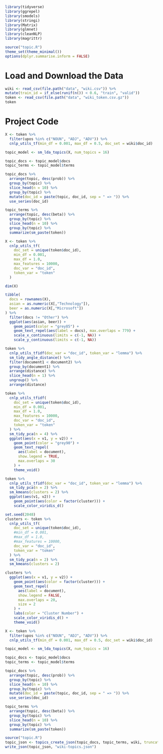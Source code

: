 
```{r, include=FALSE, message=FALSE}
library(tidyverse)
library(ggrepel)
library(smodels)
library(stringi)
library(Matrix)
library(glmnet)
library(cleanNLP)
library(magrittr)

source("topic.R")
theme_set(theme_minimal())
options(dplyr.summarise.inform = FALSE)
```

# Load and Download the Data

```{r, message=FALSE}
wiki <- read_csv(file.path("data", "wiki.csv")) %>%
mutate(train_id = if_else(runif(n()) < 0.6, "train", "valid"))
token <- read_csv(file.path("data", "wiki_token.csv.gz"))
token
```

# Project Code
```{r}
X <- token %>%
  filter(upos %in% c("NOUN", "ADJ", "ADV")) %>%
  cnlp_utils_tf(min_df = 0.001, max_df = 0.5, doc_set = wiki$doc_id)

topic_model <- sm_lda_topics(X, num_topics = 16)

topic_docs <- topic_model$docs
topic_terms <- topic_model$terms

topic_docs %>%
  arrange(topic, desc(prob)) %>%
  group_by(topic) %>%
  slice_head(n = 10) %>%
  group_by(topic) %>%
  mutate(doc_id = paste(topic, doc_id, sep = " => ")) %>%
  use_series(doc_id)

topic_terms %>%
  arrange(topic, desc(beta)) %>%
  group_by(topic) %>%
  slice_head(n = 10) %>%
  group_by(topic) %>%
  summarize(sm_paste(token))
```

```{r}
X <- token %>%
  cnlp_utils_tf(
    doc_set = unique(token$doc_id),
    min_df = 0.001,
    max_df = 1.0,
    max_features = 10000,
    doc_var = "doc_id",
    token_var = "token"
  )

dim(X)
```
```{r}
tibble(
  docs = rownames(X),
  asian = as.numeric(X[,"Technology"]),
  beer = as.numeric(X[,"Microsoft"])
) %>%
  filter(docs != "Other") %>%
  ggplot(aes(asian, beer)) +
    geom_point(color = "grey85") +
    geom_text_repel(aes(label = docs), max.overlaps = 779) +
    scale_x_continuous(limits = c(-1, NA)) +
    scale_y_continuous(limits = c(-1, NA))
```
```{r}
token %>%
  cnlp_utils_tfidf(doc_var = "doc_id", token_var = "lemma") %>%
  sm_tidy_angle_distance() %>%
  filter(document1 < document2) %>%
  group_by(document1) %>%
  arrange(distance) %>%
  slice_head(n = 1) %>%
  ungroup() %>%
  arrange(distance)
```
```{r}
token %>%
  cnlp_utils_tfidf(
    doc_set = unique(token$doc_id),
    min_df = 0.001,
    max_df = 1.0,
    max_features = 10000,
    doc_var = "doc_id",
    token_var = "token"
  ) %>%
  sm_tidy_pca(n = 4) %>%
  ggplot(aes(x = v1, y = v2)) +
    geom_point(color = "grey90") +
    geom_text_repel(
      aes(label = document),
      show.legend = TRUE,
      max.overlaps = 30
    ) +
    theme_void()
```
```{r}
token %>%
  cnlp_utils_tfidf(doc_var = "doc_id", token_var = "lemma") %>%
  sm_tidy_pca(n = 2) %>%
  sm_kmeans(clusters = 2) %>%
  ggplot(aes(v1, v2)) +
    geom_point(aes(color = factor(cluster))) +
    scale_color_viridis_d()
```
```{r}
set.seed(2048)
clusters <- token %>%
  cnlp_utils_tf(
    doc_set = unique(token$doc_id),
    #min_df = 0.001,
    #max_df = 1.0,
    #max_features = 10000,
    doc_var = "doc_id",
    token_var = "token"
  ) %>%
  sm_tidy_pca(n = 2) %>%
  sm_kmeans(clusters = 2)

clusters %>%
  ggplot(aes(x = v1, y = v2)) +
    geom_point(aes(color = factor(cluster))) +
    geom_text_repel(
      aes(label = document),
      show.legend = FALSE,
      max.overlaps = 20,
      size = 2
    ) +
    labs(color = "Cluster Number") +
    scale_color_viridis_d() +
    theme_void()
```
```{r}
X <- token %>%
  filter(upos %in% c("NOUN", "ADJ", "ADV")) %>%
  cnlp_utils_tf(min_df = 0.001, max_df = 0.5, doc_set = wiki$doc_id)

topic_model <- sm_lda_topics(X, num_topics = 16)

topic_docs <- topic_model$docs
topic_terms <- topic_model$terms

topic_docs %>%
  arrange(topic, desc(prob)) %>%
  group_by(topic) %>%
  slice_head(n = 10) %>%
  group_by(topic) %>%
  mutate(doc_id = paste(topic, doc_id, sep = " => ")) %>%
  use_series(doc_id)

topic_terms %>%
  arrange(topic, desc(beta)) %>%
  group_by(topic) %>%
  slice_head(n = 10) %>%
  group_by(topic) %>%
  summarize(sm_paste(token))
```
```{r}
source("topic.R")
topic_json <- topics_create_json(topic_docs, topic_terms, wiki, truncate = 1000L)
write_json(topic_json, "wiki-topics.json")
```

